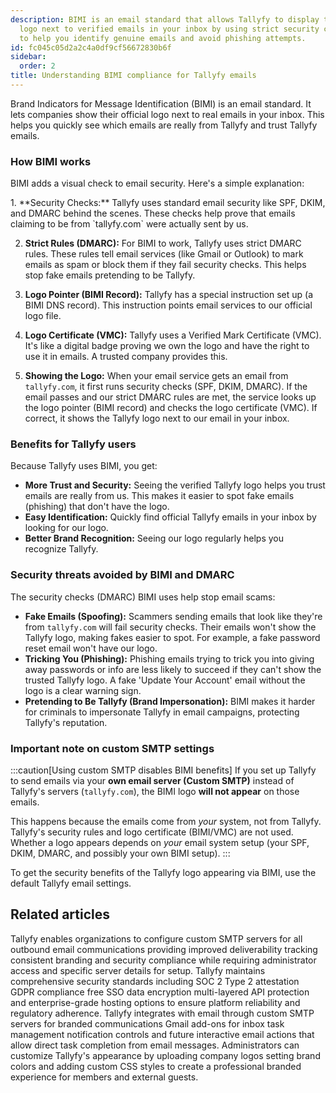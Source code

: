 ```yaml
---
description: BIMI is an email standard that allows Tallyfy to display their official
  logo next to verified emails in your inbox by using strict security checks and certificates
  to help you identify genuine emails and avoid phishing attempts.
id: fc045c05d2a2c4a0df9cf56672830b6f
sidebar:
  order: 2
title: Understanding BIMI compliance for Tallyfy emails
---
```



Brand Indicators for Message Identification (BIMI) is an email standard. It lets companies show their official logo next to real emails in your inbox. This helps you quickly see which emails are really from Tallyfy and trust Tallyfy emails.

### How BIMI works

BIMI adds a visual check to email security. Here's a simple explanation:

<Steps>
1.  **Security Checks:**
    Tallyfy uses standard email security like SPF, DKIM, and DMARC behind the scenes. These checks help prove that emails claiming to be from `tallyfy.com` were actually sent by us.

2.  **Strict Rules (DMARC):**
    For BIMI to work, Tallyfy uses strict DMARC rules. These rules tell email services (like Gmail or Outlook) to mark emails as spam or block them if they fail security checks. This helps stop fake emails pretending to be Tallyfy.

3.  **Logo Pointer (BIMI Record):**
    Tallyfy has a special instruction set up (a BIMI DNS record). This instruction points email services to our official logo file.

4.  **Logo Certificate (VMC):**
    Tallyfy uses a Verified Mark Certificate (VMC). It's like a digital badge proving we own the logo and have the right to use it in emails. A trusted company provides this.

5.  **Showing the Logo:**
    When your email service gets an email from `tallyfy.com`, it first runs security checks (SPF, DKIM, DMARC). If the email passes and our strict DMARC rules are met, the service looks up the logo pointer (BIMI record) and checks the logo certificate (VMC). If correct, it shows the Tallyfy logo next to our email in your inbox.
</Steps>

### Benefits for Tallyfy users

Because Tallyfy uses BIMI, you get:

*   **More Trust and Security:** Seeing the verified Tallyfy logo helps you trust emails are really from us. This makes it easier to spot fake emails (phishing) that don't have the logo.
*   **Easy Identification:** Quickly find official Tallyfy emails in your inbox by looking for our logo.
*   **Better Brand Recognition:** Seeing our logo regularly helps you recognize Tallyfy.

### Security threats avoided by BIMI and DMARC

The security checks (DMARC) BIMI uses help stop email scams:

*   **Fake Emails (Spoofing):** Scammers sending emails that look like they're from `tallyfy.com` will fail security checks. Their emails won't show the Tallyfy logo, making fakes easier to spot. For example, a fake password reset email won't have our logo.
*   **Tricking You (Phishing):** Phishing emails trying to trick you into giving away passwords or info are less likely to succeed if they can't show the trusted Tallyfy logo. A fake 'Update Your Account' email without the logo is a clear warning sign.
*   **Pretending to Be Tallyfy (Brand Impersonation):** BIMI makes it harder for criminals to impersonate Tallyfy in email campaigns, protecting Tallyfy's reputation.

### Important note on custom SMTP settings

:::caution[Using custom SMTP disables BIMI benefits]
If you set up Tallyfy to send emails via your **own email server (Custom SMTP)** instead of Tallyfy's servers (`tallyfy.com`), the BIMI logo **will not appear** on those emails.

This happens because the emails come from *your* system, not from Tallyfy. Tallyfy's security rules and logo certificate (BIMI/VMC) are not used. Whether a logo appears depends on *your* email system setup (your SPF, DKIM, DMARC, and possibly your own BIMI setup).
:::

To get the security benefits of the Tallyfy logo appearing via BIMI, use the default Tallyfy email settings.


## Related articles
<CardGrid>
<LinkTitleCard header="<b>Email > Set up custom SMTP sending</b>" href="/products/pro/integrations/email/how-to-set-up-custom-smtp-in-tallyfy/" > Tallyfy enables organizations to configure custom SMTP servers for all outbound email communications providing improved deliverability tracking consistent branding and security compliance while requiring administrator access and specific server details for setup. </LinkTitleCard>
<LinkTitleCard header="<b>Miscellaneous > Terms & legals</b>" href="/products/pro/miscellaneous/terms-legals/" > Tallyfy maintains comprehensive security standards including SOC 2 Type 2 attestation GDPR compliance free SSO data encryption multi-layered API protection and enterprise-grade hosting options to ensure platform reliability and regulatory adherence. </LinkTitleCard>
<LinkTitleCard header="<b>Integrations > Email and SMTP</b>" href="/products/pro/integrations/email/" > Tallyfy integrates with email through custom SMTP servers for branded communications Gmail add-ons for inbox task management notification controls and future interactive email actions that allow direct task completion from email messages. </LinkTitleCard>
<LinkTitleCard header="<b>Org Settings > Organization branding</b>" href="/products/pro/settings/org-settings/how-can-i-personalize-my-tallyfy-branding-and-emails/" > Administrators can customize Tallyfy's appearance by uploading company logos setting brand colors and adding custom CSS styles to create a professional branded experience for members and external guests. </LinkTitleCard>
</CardGrid>
